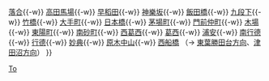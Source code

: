 {{鐵道路線
| 模板名稱 = 東西線 (東京地下鐵)
| 名稱 = [[File:Logo of Tokyo Metro Tōzai Line.svg|20px|T]] [[東京地下鐵]][[東西線 (東京地下鐵)|東西線]] 
| 代表色 = {{东京地下铁颜色|T|s}}
| 背景顏色 = #FFFFFF
| 車站列表 = （[[Template:中央·總武緩行線|三鷹方向]] ←） [[中野站 (東京都)|中野]]{{-w}} [[落合站 (東京都)|落合]]{{-w}} [[高田馬場站|高田馬場]]{{-w}} [[早稻田站|早稻田]]{{-w}} [[神樂坂站|神樂坂]]{{-w}} [[飯田橋站|飯田橋]]{{-w}} [[九段下站|九段下]]{{-w}} [[竹橋站|竹橋]]{{-w}} [[大手町站 (東京都)|大手町]]{{-w}} [[日本橋站 (東京都)|日本橋]]{{-w}} [[茅場町站|茅場町]]{{-w}} [[門前仲町站|門前仲町]]{{-w}} [[木場站|木場]]{{-w}} [[東陽町站|東陽町]]{{-w}} [[南砂町站|南砂町]]{{-w}} [[西葛西站|西葛西]]{{-w}} [[葛西站|葛西]]{{-w}} [[浦安站 (千葉縣)|浦安]]{{-w}} [[南行德站|南行德]]{{-w}} [[行德站|行德]]{{-w}} [[妙典站|妙典]]{{-w}} [[原木中山站|原木中山]]{{-w}} [[西船橋車站|西船橋]] （→ [[Template:東葉高速線|東葉勝田台方向]]、[[Template:中央·總武緩行線|津田沼方向]]）
}}<noinclude>
[[Category:東京地下鐵路線模板|To]]
</noinclude>